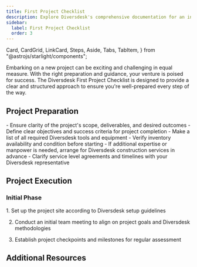 ```yaml
---
title: First Project Checklist
description: Explore Diversdesk's comprehensive documentation for an in-depth look at our premium tools and construction services. 
sidebar:
  label: First Project Checklist
  order: 3
---
```

  Card,
  CardGrid,
  LinkCard,
  Steps,
  Aside,
  Tabs,
  TabItem,
} from "@astrojs/starlight/components";

Embarking on a new project can be exciting and challenging in equal measure. With the right preparation and guidance, your venture is poised for success. The Diversdesk First Project Checklist is designed to provide a clear and structured approach to ensure you're well-prepared every step of the way.

## Project Preparation

<CardGrid>
  <Card title="Scope and Objectives">
    - Ensure clarity of the project's scope, deliverables, and desired outcomes
    - Define clear objectives and success criteria for project completion
  </Card>
  <Card title="Tools and Equipment">
    - Make a list of all required Diversdesk tools and equipment
    - Verify inventory availability and condition before starting
  </Card>
  <Card title="Arranging Services">
    - If additional expertise or manpower is needed, arrange for Diversdesk construction services in advance
    - Clarify service level agreements and timelines with your Diversdesk representative
  </Card>
</CardGrid>

## Project Execution
### Initial Phase
<Steps>
1. Set up the project site according to Diversdesk setup guidelines

2. Conduct an initial team meeting to align on project goals and Diversdesk methodologies

3. Establish project checkpoints and milestones for regular assessment
</Steps>


## Additional Resources
<CardGrid>
<LinkCard
  title="Detailed Guides"
  description="Access in-depth documentation and user manuals for Diversdesk tools and services."
  href="/guides/getting-started"
/>
<LinkCard
  title="Support Contacts"
  description="Keep handy the contact details for Diversdesk support, available for assistance throughout your project."
  href="/guides/getting-started"
/>
<LinkCard
  title="Advanced Learning"
  description="Explore further educational resources provided by Diversdesk to refine your skills and knowledge base."
  href="/guides/getting-started"
/>
</CardGrid>